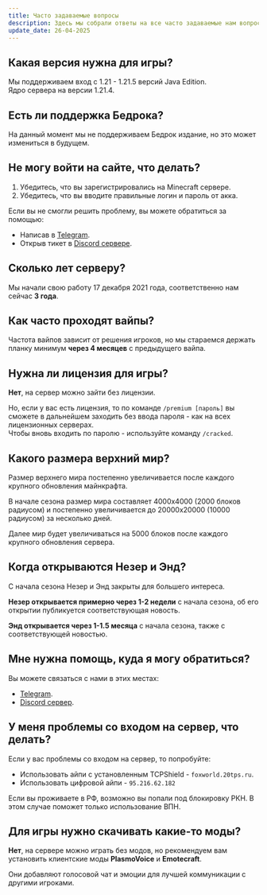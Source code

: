 ```yaml
---
title: Часто задаваемые вопросы
description: Здесь мы собрали ответы на все часто задаваемые нам вопросы.
update_date: 26-04-2025
---
```

## Какая версия нужна для игры?
Мы поддерживаем вход с 1.21 - 1.21.5 версий Java Edition.
<br/>Ядро сервера на версии 1.21.4.
## Есть ли поддержка Бедрока?
На данный момент мы не поддерживаем Бедрок издание, но это может измениться в будущем.
## Не могу войти на сайте, что делать?
1. Убедитесь, что вы зарегистрировались на Minecraft сервере.
2. Убедитесь, что вы вводите правильные логин и пароль от акка.

Если вы не смогли решить проблему, вы можете обратиться за помощью:
* Написав в [Telegram](https://t.me/foxworld_support).
* Открыв тикет в [Discord сервере](https://discord.gg/2yyeWQ5unZ).
## Сколько лет серверу?
Мы начали свою работу 17 декабря 2021 года, соответственно нам сейчас **3 года**.
## Как часто проходят вайпы?
Частота вайпов зависит от решения игроков, но мы стараемся держать планку минимум **через 4 месяцев** с предыдущего вайпа.
## Нужна ли лицензия для игры?
**Нет**, на сервер можно зайти без лицензии.

Но, если у вас есть лицензия, то по команде `/premium [пароль]` вы сможете в дальнейшем заходить без ввода пароля - как на всех лицензионных серверах.
<br/>Чтобы вновь входить по паролю - используйте команду `/cracked`.
## Какого размера верхний мир?
Размер верхнего мира постепенно увеличивается после каждого крупного обновления майнкрафта.

В начале сезона размер мира составляет 4000x4000 (2000 блоков радиусом) и постепенно увеличивается до 20000x20000 (10000 радиусом) за несколько дней.

Далее мир будет увеличиваться на 5000 блоков после каждого крупного обновления сервера.
## Когда открываются Незер и Энд?
С начала сезона Незер и Энд закрыты для большего интереса.

**Незер открывается примерно через 1-2 недели** с начала сезона, об его открытии публикуется соответствующая новость.

**Энд открывается через 1-1.5 месяца** с начала сезона, также с соответствующей новостью.
## Мне нужна помощь, куда я могу обратиться?
Вы можете связаться с нами в этих местах:
* [Telegram](https://t.me/foxworld_support).
* [Discord сервер](https://discord.gg/2yyeWQ5unZ).
## У меня проблемы со входом на сервер, что делать?
Если у вас проблемы со входом на сервер, то попробуйте:
* Использовать айпи с установленным TCPShield - `foxworld.20tps.ru`.
* Использовать цифровой айпи - `95.216.62.182`

Если вы проживаете в РФ, возможно вы попали под блокировку РКН. В этом случае поможет только использование ВПН.
## Для игры нужно скачивать какие-то моды?
**Нет**, на сервере можно играть без модов, но рекомендуем вам установить клиентские моды **PlasmoVoice** и **Emotecraft**.

Они добавляют голосовой чат и эмоции для лучшей коммуникации с другими игроками.
